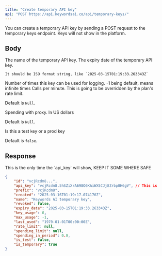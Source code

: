 ```yaml
---
title: "Create temporary API key"
api: "POST https://api.keywordsai.co/api/temporary-keys/"
---
```


You can create a temporary API key by sending a POST request to the temporary keys endpoint. Keys will not show in the platform.

## Body

<ParamField body="name" type="string" >
  The name of the temporary API key.
</ParamField>

<ParamField body="expiry_date" type="string" >
    The expiry date of the temporary API key. 
    
    It should be ISO format string, like `2025-03-15T01:19:33.263343Z`
</ParamField>

<ParamField body="max_usage" type="integer" default={-1}>
Number of times this key can be used for logging. -1 being default, means infinite times
</ParamField>

<ParamField body="rate_limit" type="integer" >
Calls per minute. This is going to be overridden by the plan's rate limit. 

Default is `Null`.
</ParamField>

<ParamField body="spending_limit" type="float" >
Spending with proxy. In US dollars

Default is `Null`.
</ParamField>

<ParamField body="is_test" type="boolean" >
Is this a test key or a prod key

Default is `false`.
</ParamField>

## Response
<Warning>
This is the only time the `api_key` will show, KEEP IT SOME WHERE SAFE
</Warning>

```json
{
    "id": "vcjRcdm8...",
    "api_key": "vcjRcdm8.5hSZiXrA698O6KAiWX5CJj8Zrbp0H6gV", // This is the only time this will show, KEEP IT SOME WHERE SAFE
    "prefix": "vcjRcdm8",
    "created": "2025-03-16T01:19:17.074170Z",
    "name": "Keywords AI temporary key",
    "revoked": false,
    "expiry_date": "2025-03-15T01:19:33.263343Z",
    "key_usage": 0,
    "max_usage": -1,
    "last_used": "1970-01-01T00:00:00Z",
    "rate_limit": null,
    "spending_limit": null,
    "spending_in_period": 0.0,
    "is_test": false,
    "is_temporary": true
}
```


